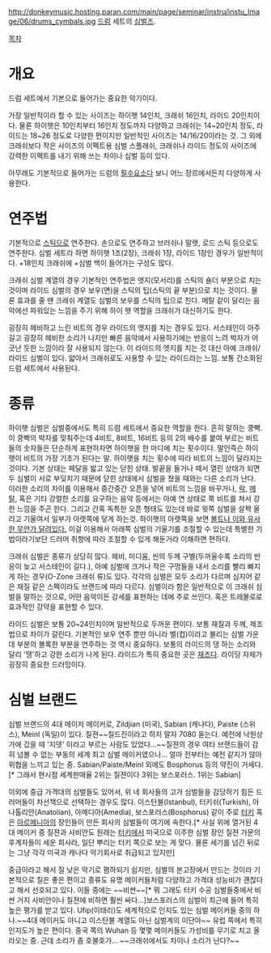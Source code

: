 http://donkeymusic.hosting.paran.com/main/page/seminar/instru/instu_Image/06/drums_cymbals.jpg
[[드럼]] 세트의 [[심벌즈]].

[[목차]]

= 개요 = 
드럼 세트에서 기본으로 들어가는 중요한 악기이다.

가장 일반적이라 할 수 있는 사이즈는 하이햇 14인치, 크래쉬 16인치, 라이드 20인치이다. 물론 하이햇은 10인치부터 16인치 정도까지 다양하고 크래쉬는 14~20인치 정도, 라이드는 18~26 정도로 다양한 편이지만 일반적인 사이즈는 14/16/20이라는 것. 그 외에 크래쉬보다 작은 사이즈의 이펙트용 심벌 스플래쉬, 크래쉬나 라이드 정도의 사이즈에 강력한 이펙트를 내기 위해 쓰는 차이나 심벌 등이 있다.

아무래도 기본적으로 들어가는 드럼의 [[필수요소]]다 보니 어느 장르에서든지 다양하게 사용한다.

= 연주법 =
기본적으로 [[드럼스틱|스틱]]으로 연주한다. 손으로도 연주하고 브러쉬나 말렛, 로드 스틱 등으로도 연주한다. 심벌 세트라 하면 하이햇 1조(2장), 크래쉬 1장, 라이드 1장인 경우가 일반적이다. +18인치 크래쉬에 +심벌 백이 들어가는 구성도 많다.

크래쉬 심벌 계열의 경우 기본적인 연주법은 엣지(모서리)를 스틱의 숄더 부분으로 치는 것이며 라이드 심벌의 경우 보우(면)을 스틱의 팁(스틱의 끝 부분)으로 치는 것이다. 물론 효과를 줄 땐 크래쉬 계열도 심벌의 보우를 스틱의 팁으로 친다. 메탈 같이 달리는 음악에선 파워있는 느낌을 주기 위해 하이 햇 역할을 크래쉬가 대신하기도 한다.

굉장히 헤비하고 느린 비트의 경우 라이드의 엣지를 치는 경우도 있다. 서스테인이 아주 길고 굉장히 헤비한 소리가 나지만 빠른 음악에서 사용하기에는 반응이 느려 박자가 어긋난 듯한 느낌이라 잘 사용되지 않는다. 이 라이드의 엣지를 치는 것 대신 아예 크래쉬/라이드 심벌이 있다. 얇아서 크래쉬로도 사용할 수 있는 라이드라는 느낌. 보통 간소화된 드럼 세트에서 사용된다.


= 종류 =
하이햇 심벌은 심벌중에서도 특히 드럼 세트에서 중요한 역할을 한다. 흔히 말하는 쿵빡. 이 쿵빡의 박자를 맞춰주는데 4비트, 8비트, 16비트 등의 2의 배수를 붙여 부르는 비트들의 숫자들은 단순하게 표현하자면 하이햇을 한 마디에 치는 횟수이다. 말인즉슨 하이햇이 비트의 가장 기초가 된다는 말. 하이햇을 치는 횟수에 따라 비트의 느낌이 달라지는 것이다. 기본 상태는 페달을 밟고 있는 닫힌 상태. 발끝을 들거나 떼서 열린 상태가 되면 두 심벌이 서로 부딪치기 때문에 닫힌 상태에서 심벌을 쳤을 때와는 다른 소리가 난다. 이러한 소리의 차이를 이용해서 중간중간 오픈을 넣어 비트의 느낌을 바꾸거나, [[락]], [[메탈]], 혹은 기타 강렬한 소리를 요구하는 음악 등에서는 아예 연 상태로 쭉 비트를 쳐서 강한 느낌을 주곤 한다. 그리고 간혹 독특한 오픈 형태도 있는데 바로 윗쪽 심벌을 살짝 올리고 기울여서 일부가 아랫쪽에 닿게 하는것. 하이햇의 아랫쪽을 보면 [http://www.drumland.co.kr/web/product/tiny/hh-l.jpg 볼트나 이와 유사한 무언가 달려있다.] 이걸 이용해서 아래쪽 심벌의 기울기를 조절할 수 있는데 특별한 기법이라기보단 드러머 취향에 따라 조절할 수 있게 해둔거라 이해하면 편하다.

크래쉬 심벌은 종류가 상당히 많다. 헤비, 미디움, 씬의 두께 구별(두꺼울수록 소리의 반응이 늦고 서스테인이 길다.), 아예 심벌에 크거나 작은 구멍들을 내서 소리를 빨리 빠지게 하는 경우(O-Zone 크래쉬 류)도 있다. 각각의 심벌은 모두 소리가 다르며 심지어 같은 재질 같은 스펙이라도 브랜드에 따라 다르다. 심벌이라 함은 일반적으로 이 크래쉬 심벌을 말하는 것으로, 어떤 음악이든 강세를 표현하는 데에 주로 쓰인다. 혹은 트레몰로로 효과적인 강약을 표현할 수 있다.

라이드 심벌은 보통 20~24인치이며 일반적으로 두꺼운 편이다. 보통 재질과 두께, 제조법으로 차이가 갈린다. 기본적인 보우 연주 뿐만 아니라 벨(컵)이라고 불리는 심벌 가운데 부분의 볼록한 부분을 연주하는 것 역시 중요하다. 보통의 라이드의 댕 하는 소리와 달리 '땡'하고 강한 소리가 나게 된다. 라이드가 특히 중요한 곳은 [[재즈]]다. 라이딩 자체가 굉장히 중요한 드러밍이다.

= 심벌 브랜드 =
심벌 브랜드의 4대 메이저 메이커로, Zildjian (미국), Sabian (캐나다), Paiste (스위스), Meinl (독일)이 있다. 질젼~~질드진이라고 하지 말자 7080 돋는다. 예전에 낙원상가에 갔을 때 '지뎃' 이라고 부르는 사람도 있었다...~~질젼의 경우 여타 브랜드들이 감히 넘볼 수 없는 부동의 세계 최고 심벌 메이커였으나... 얼마 전부터는 예전 같지가 않아 위협을 느끼고 있는 중. Sabian/Paiste/Meinl 외에도 Bosphorus 등의 약진이 거세다.[* 그래서 현시점 세계판매율 2위는 질젼이다 3위는 보스포러스. 1위는 Sabian]

이외에 중급 가격대의 심벌들도 있어서, 위 네 회사들의 고가 심벌들을 감당하기 힘든 드러머들이 차선책으로 선택하는 경우도 많다. 이스탄불(Istanbul), 터키쉬(Turkish), 아나톨리안(Anatolian), 아메디아(Amedia), 보스포러스(Bosphorus) 같이 주로 [[터키]] 혹은 [[아르메니아]]의 장인들이 만든 회사의 심벌들이 여기에 속한다.[* 사실 위에 열거된 4대 메이커 중 질젼과 사비안도 원래는 [[터키]]에서 미국으로 이주한 심벌 장인 질젼 가문의 후계자들이 세운 회사라, 일단 뿌리는 터키 쪽으로 보는 게 맞다. 물론 세기를 넘긴 뒤로는 그냥 각각 미국과 캐나다 악기회사로 취급되고 있지만]

중급이라고 해서 질 낮은 악기로 폄하되기 쉽지만, 심벌의 본고장에서 만드는 것이라 기본적으로 질은 좋은 편이고 종류도 유명 메이커들처럼 다양하고 가격대 성능비가 괜찮다고 해서 선호되고 있다. 이들 중에는 ~~비싼~~[* 뭐 그래도 터키 수공 심벌들중에서 비싼 거지 사비안이나 질젼에 비하면 훨씬 싸다...]보스포러스의 심벌이 최근에 들어 특히 높은 평가를 받고 있다. Ufip(이태리)도 세계적으로 인지도 있는 심벌 메이커들 중의 하나.~~4대 메이커도 아니고 이스탄불 계열도 아닌 심벌계의 이단아~~ 유럽 쪽에서 특히 인지도가 높은 편이다. 중국 쪽의 Wuhan 등 몇몇 메이커들도 가성비를 무기로 치고 올라오는 중. 근데 소리가 좀 호불호가... ~~크래쉬에서도 차이나 소리가 난다?~~
